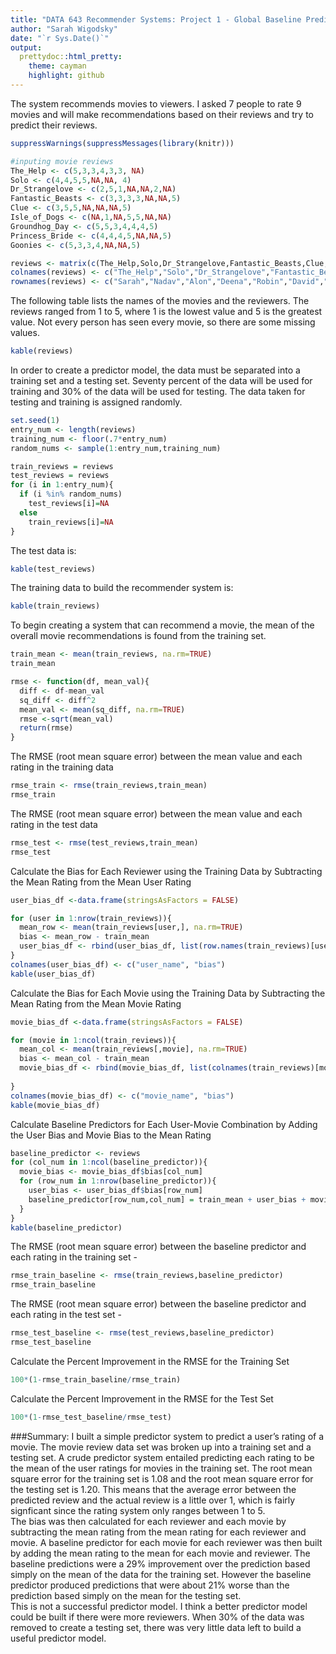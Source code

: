 ---
title: "DATA 643 Recommender Systems: Project 1 - Global Baseline Predictors and RMSE "
author: "Sarah Wigodsky"
date: "`r Sys.Date()`"
output:
  prettydoc::html_pretty:
    theme: cayman
    highlight: github
---

The system recommends movies to viewers.  I asked 7 people to rate 9 movies and will make recommendations based on their reviews and try to predict their reviews.

```{r load-libraries, echo=FALSE}
suppressWarnings(suppressMessages(library(knitr)))
```


```{r input-data, echo=FALSE}
#inputing movie reviews
The_Help <- c(5,3,3,4,3,3, NA)
Solo <- c(4,4,5,5,NA,NA, 4)
Dr_Strangelove <- c(2,5,1,NA,NA,2,NA)
Fantastic_Beasts <- c(3,3,3,3,NA,NA,5)
Clue <- c(3,5,5,NA,NA,NA,5)
Isle_of_Dogs <- c(NA,1,NA,5,5,NA,NA)
Groundhog_Day <- c(5,5,3,4,4,4,5)
Princess_Bride <- c(4,4,4,5,NA,NA,5)
Goonies <- c(5,3,3,4,NA,NA,5)

reviews <- matrix(c(The_Help,Solo,Dr_Strangelove,Fantastic_Beasts,Clue,Isle_of_Dogs,Groundhog_Day,Princess_Bride,Goonies), nrow=7,ncol=9)
colnames(reviews) <- c("The_Help","Solo","Dr_Strangelove","Fantastic_Beasts","Clue","Isle_of_Dogs","Groundhog_Day","Princess_Bride","Goonies")
rownames(reviews) <- c("Sarah","Nadav","Alon","Deena","Robin","David","Dan")
```

The following table lists the names of the movies and the reviewers.  The reviews ranged from 1 to 5, where 1 is the lowest value and 5 is the greatest value.  Not every person has seen every movie, so there are some missing values.

```{r printing-review-table, echo=FALSE}
kable(reviews)
```

In order to create a predictor model, the data must be separated into a training set and a testing set.  Seventy percent of the data will be used for training and 30% of the data will be used for testing. The data taken for testing and training is assigned randomly.

```{r splitting-data, echo=FALSE}

set.seed(1)
entry_num <- length(reviews)
training_num <- floor(.7*entry_num)
random_nums <- sample(1:entry_num,training_num)

train_reviews = reviews
test_reviews = reviews
for (i in 1:entry_num){
  if (i %in% random_nums) 
    test_reviews[i]=NA
  else
    train_reviews[i]=NA
}
```  

The test data is:
```{r printing-test-review-table, echo= FALSE}
kable(test_reviews)
```  

The training data to build the recommender system is:
```{r printing-training-review-table, echo= FALSE}
kable(train_reviews)
``` 

To begin creating a system that can recommend a movie, the mean of the overall movie recommendations is found from the training set.
```{r calc-mean, echo=FALSE}
train_mean <- mean(train_reviews, na.rm=TRUE)
train_mean
```


```{r RMSE-function, echo=FALSE}
rmse <- function(df, mean_val){
  diff <- df-mean_val
  sq_diff <- diff^2
  mean_val <- mean(sq_diff, na.rm=TRUE)
  rmse <-sqrt(mean_val)
  return(rmse)
}  
```

The RMSE (root mean square error) between the mean value and each rating in the training data
```{r rmse-train, echo=FALSE}
rmse_train <- rmse(train_reviews,train_mean)
rmse_train
```

The RMSE (root mean square error) between the mean value and each rating in the test data
```{r rmse-test, echo=FALSE}
rmse_test <- rmse(test_reviews,train_mean)
rmse_test
```

Calculate the Bias for Each Reviewer using the Training Data by Subtracting the Mean Rating from the Mean User Rating
```{r bias-reviewer, echo=FALSE}
user_bias_df <-data.frame(stringsAsFactors = FALSE)

for (user in 1:nrow(train_reviews)){
  mean_row <- mean(train_reviews[user,], na.rm=TRUE)
  bias <- mean_row - train_mean 
  user_bias_df <- rbind(user_bias_df, list(row.names(train_reviews)[user], bias), stringsAsFactors=FALSE)
}
colnames(user_bias_df) <- c("user_name", "bias")
kable(user_bias_df)
```

Calculate the Bias for Each Movie using the Training Data by Subtracting the Mean Rating from the Mean Movie Rating

```{r bias-movie, echo=FALSE}
movie_bias_df <-data.frame(stringsAsFactors = FALSE)

for (movie in 1:ncol(train_reviews)){
  mean_col <- mean(train_reviews[,movie], na.rm=TRUE)
  bias <- mean_col - train_mean 
  movie_bias_df <- rbind(movie_bias_df, list(colnames(train_reviews)[movie],bias), stringsAsFactors=FALSE)
  
}
colnames(movie_bias_df) <- c("movie_name", "bias")
kable(movie_bias_df)
```

Calculate Baseline Predictors for Each User-Movie Combination by Adding the User Bias and Movie Bias to the Mean Rating

```{r baseline-predictor, echo=FALSE}
baseline_predictor <- reviews
for (col_num in 1:ncol(baseline_predictor)){
  movie_bias <- movie_bias_df$bias[col_num]
  for (row_num in 1:nrow(baseline_predictor)){
    user_bias <- user_bias_df$bias[row_num]
    baseline_predictor[row_num,col_num] = train_mean + user_bias + movie_bias 
  }
}
kable(baseline_predictor)
```

The RMSE (root mean square error) between the baseline predictor and each rating in the training set - 
```{r rmse-training-set, echo=FALSE}
rmse_train_baseline <- rmse(train_reviews,baseline_predictor)
rmse_train_baseline
```
The RMSE (root mean square error) between the baseline predictor and each rating in the test set -
```{r rmse-test-set, echo=FALSE}
rmse_test_baseline <- rmse(test_reviews,baseline_predictor)
rmse_test_baseline
```

Calculate the Percent Improvement in the RMSE for the Training Set
```{r, improvement-training, echo=FALSE}
100*(1-rmse_train_baseline/rmse_train)
```

Calculate the Percent Improvement in the RMSE for the Test Set
```{r, improvement-test, echo=FALSE}
100*(1-rmse_test_baseline/rmse_test)
```

###Summary:
I built a simple predictor system to predict a user's rating of a movie. The movie review data set was broken up into a training set and a testing set.  A crude predictor system entailed predicting each rating to be the mean of the user ratings for movies in the training set.  The root mean square error for the training set is 1.08 and the root mean square error for the testing set is 1.20.  This means that the average error between the predicted review and the actual review is a little over 1, which is fairly signficant since the rating system only ranges between 1 to 5.
\n\
The bias was then calculated for each reviewer and each movie by subtracting the mean rating from the mean rating for each reviewer and movie.  A baseline predictor for each movie for each reviewer was then built by adding the mean rating to the mean for each movie and reviewer.  The baseline predictions were a 29% improvement over the prediction based simply on the mean of the data for the training set.  However the baseline predictor produced predictions that were about 21% worse than the prediction based simply on the mean for the testing set.
\n\
This is not a successful predictor model.  I think a better predictor model could be built if there were more reviewers.  When 30% of the data was removed to create a testing set, there was very little data left to build a useful predictor model. 
